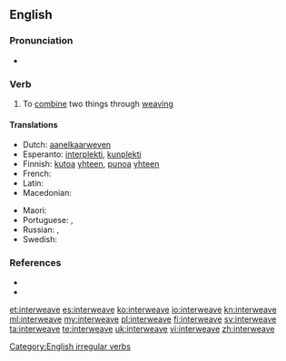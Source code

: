 ==English==

===Pronunciation===
* {{IPA|/ˈɪntərwiːv/}}

===Verb===
{{en-verb|interweaves|interweaving|'''[[interwove]]''' or '''[[interweaved]]'''|interwoven}}

# To [[combine]] two things through [[weaving]]

====Translations====
{{trans-top|to combine two things through weaving}}
* Dutch: [[aanelkaarweven]]
* Esperanto: [[interplekti]], [[kunplekti]]
* Finnish: [[kutoa]] [[yhteen]], [[punoa]] [[yhteen]]
* French: {{t+|fr|entrelacer}}
* Latin: {{t-|la|necto|alt=nectō}}
* Macedonian: {{t-|mk|преплетува|tr=preplétuva|sc=Cyrl}}
{{trans-mid}}
* Maori: {{t|mi|kōtui}}
* Portuguese: {{t+|pt|entrançar}}, {{t+|pt|entrelaçar}}
* Russian: {{t+|ru|переплетать|tr=perepletátʹ|sc=Cyrl}} {{impf}}, {{t+|ru|переплести|tr=pereplestí|sc=Cyrl}} {{pf.}}
* Swedish: {{t-|sv|sammanfläta}}
{{trans-bottom}}

===References===
* {{R:Century 1911}}
* {{R:Webster 1913}}

[[Category:English irregular verbs]]

[[et:interweave]]
[[es:interweave]]
[[ko:interweave]]
[[io:interweave]]
[[kn:interweave]]
[[ml:interweave]]
[[my:interweave]]
[[pl:interweave]]
[[fi:interweave]]
[[sv:interweave]]
[[ta:interweave]]
[[te:interweave]]
[[uk:interweave]]
[[vi:interweave]]
[[zh:interweave]]